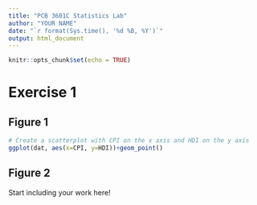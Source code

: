 ```yaml
---
title: "PCB 3601C Statistics Lab"
author: "YOUR NAME"
date: "`r format(Sys.time(), '%d %B, %Y')`"
output: html_document
---
```


```r
knitr::opts_chunk$set(echo = TRUE)
```

# Exercise 1

## Figure 1

```r
# Create a scatterplot with CPI on the x axis and HDI on the y axis
ggplot(dat, aes(x=CPI, y=HDI))+geom_point()
```

## Figure 2

Start including your work here!